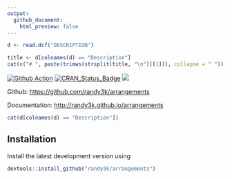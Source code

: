 ```yaml
---
output:
  github_document:
    html_preview: false
---
```

<!-- README.md is generated from README.Rmd. Please edit that file -->

```r
d <- read.dcf("DESCRIPTION")
```

```r
title <- d[colnames(d) == "Description"]
cat(c("# ", paste(trimws(strsplit(title, "\n")[[1]]), collapse = " ")))
```

[![Github Action](https://github.com/randy3k/arrangements/workflows/build/badge.svg?branch=master)](https://github.com/randy3k/arrangements)
[![CRAN\_Status\_Badge](http://www.r-pkg.org/badges/version/arrangements)](https://cran.r-project.org/package=arrangements)
[![](http://cranlogs.r-pkg.org/badges/grand-total/arrangements)](https://cran.r-project.org/package=arrangements)

Github: [https://github.com/randy3k/arrangements](https://github.com/randy3k/arrangements)

Documentation: [http://randy3k.github.io/arrangements](https://randy3k.github.io/arrangements)


```r
cat(d[colnames(d) == "Description"])
```

## Installation

Install the latest development version using

```r
devtools::install_github("randy3k/arrangements")
```
